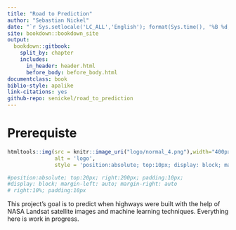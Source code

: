```yaml
--- 
title: "Road to Prediction"
author: "Sebastian Nickel"
date: "`r Sys.setlocale('LC_ALL','English'); format(Sys.time(), '%B %d, %Y')`"
site: bookdown::bookdown_site
output: 
  bookdown::gitbook:
    split_by: chapter
    includes:
      in_header: header.html
      before_body: before_body.html
documentclass: book
biblio-style: apalike
link-citations: yes
github-repo: senickel/road_to_prediction
---
```





# Prerequiste {-}
```r
htmltools::img(src = knitr::image_uri("logo/normal_4.png"),width="400px", 
               alt = 'logo', 
               style = 'position:absolute; top:10px; display: block; margin-left: auto; margin-right: auto')

#position:absolute; top:20px; right:200px; padding:10px;
#display: block; margin-left: auto; margin-right: auto
# right:10%; padding:10px
```

This project's goal is to predict when highways were built with the help of NASA Landsat satellite images and machine learning techniques. Everything here is work in progress.